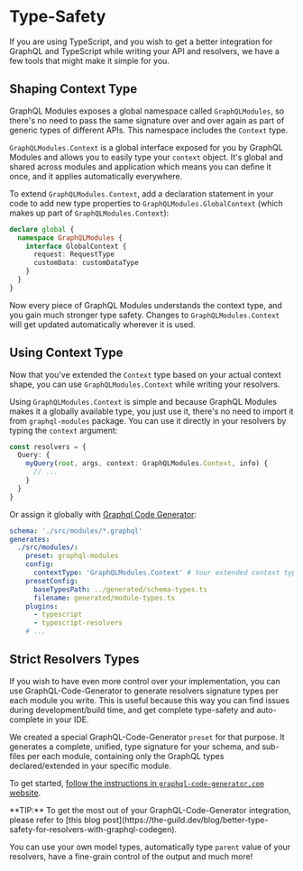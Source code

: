 
# Type-Safety

If you are using TypeScript, and you wish to get a better integration for GraphQL and TypeScript while writing your API and resolvers, we have a few tools that might make it simple for you.

## Shaping Context Type

GraphQL Modules exposes a global namespace called `GraphQLModules`, so there's no need to pass the same signature over and over again as part of generic types of different APIs. This namespace includes the `Context` type.

`GraphQLModules.Context` is a global interface exposed for you by GraphQL Modules and allows you to easily type your `context` object. It's global and shared across modules and application which means you can define it once, and it applies automatically everywhere.

To extend `GraphQLModules.Context`, add a declaration statement in your code to add new type properties to `GraphQLModules.GlobalContext` (which makes up part of `GraphQLModules.Context`):

```ts
declare global {
  namespace GraphQLModules {
    interface GlobalContext {
      request: RequestType
      customData: customDataType
    }
  }
}
```

Now every piece of GraphQL Modules understands the context type, and you gain much stronger type safety. Changes to `GraphQLModules.Context` will get updated automatically wherever it is used.

## Using Context Type

Now that you've extended the `Context` type based on your actual context shape, you can use `GraphQLModules.Context` while writing your resolvers.

Using `GraphQLModules.Context` is simple and because GraphQL Modules makes it a globally available type, you just use it, there's no need to import it from `graphql-modules` package. You can use it directly in your resolvers by typing the `context` argument:

```ts
const resolvers = {
  Query: {
    myQuery(root, args, context: GraphQLModules.Context, info) {
      // ...
    }
  }
}
```

Or assign it globally with [Graphql Code Generator](https://graphql-code-generator.com/docs/presets/graphql-modules):

```yaml
schema: './src/modules/*.graphql'
generates:
  ./src/modules/:
    preset: graphql-modules
    config:
      contextType: 'GraphQLModules.Context' # Your extended context type!
    presetConfig:
      baseTypesPath: ../generated/schema-types.ts
      filename: generated/module-types.ts
    plugins:
      - typescript
      - typescript-resolvers
    # ...
```

## Strict Resolvers Types

If you wish to have even more control over your implementation, you can use GraphQL-Code-Generator to generate resolvers signature types per each module you write. This is useful because this way you can find issues during development/build time, and get complete type-safety and auto-complete in your IDE.

We created a special GraphQL-Code-Generator `preset` for that purpose. It generates a complete, unified, type signature for your schema, and sub-files per each module, containing only the GraphQL types declared/extended in your specific module.

To get started, [follow the instructions in `graphql-code-generator.com` website](https://graphql-code-generator.com/docs/presets/graphql-modules).

<Callout>
  **TIP:** To get the most out of your GraphQL-Code-Generator integration,
  please refer to [this blog
  post](https://the-guild.dev/blog/better-type-safety-for-resolvers-with-graphql-codegen).

  You can use your own model types, automatically type `parent` value of your
  resolvers, have a fine-grain control of the output and much more!
</Callout>

